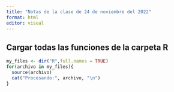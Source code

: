 ```yaml
---
title: "Notas de la clase de 24 de noviembre del 2022"
format: html
editor: visual
---
```


## Cargar todas las funciones de la carpeta R

```r
my_files <- dir("R",full.names = TRUE)
for(archivo in my_files){
  source(archivo)
  cat("Procesando:", archivo, "\n")
}
```
